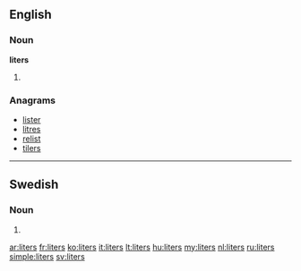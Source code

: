 ==English==

===Noun===
'''liters'''

# {{plural of|[[liter]]}}

===Anagrams===
* [[lister#English|lister]]
* [[litres#English|litres]]
* [[relist#English|relist]]
* [[tilers#English|tilers]]

----

==Swedish==

===Noun===
{{infl|sv|noun form}}

# {{sv-noun-form-indef-gen|liter}}

[[ar:liters]]
[[fr:liters]]
[[ko:liters]]
[[it:liters]]
[[lt:liters]]
[[hu:liters]]
[[my:liters]]
[[nl:liters]]
[[ru:liters]]
[[simple:liters]]
[[sv:liters]]